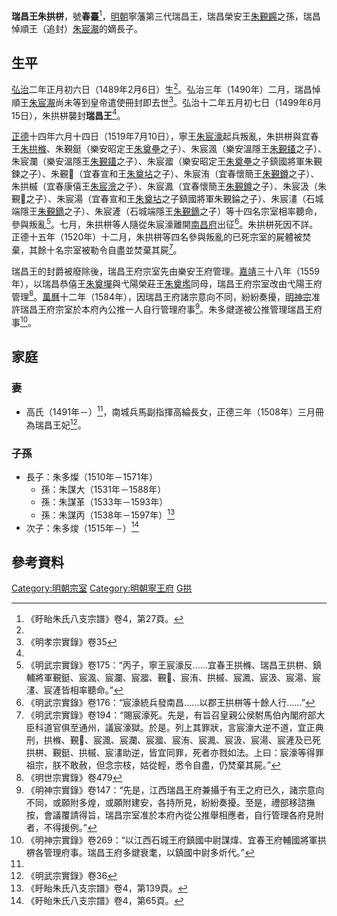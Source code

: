 '''瑞昌王朱拱栟'''{{BD|1489年|2月6日|1519年？||catIdx=Z朱}}，號'''春臺'''<ref name=xy>《盱眙朱氏八支宗譜》卷4，第27頁。</ref>，[[明朝|明朝]]寧藩第三代瑞昌王，瑞昌榮安王[[朱覲鐊|朱覲鐊]]之孫，瑞昌悼順王（追封）[[朱宸㵾|朱宸㵾]]的嫡長子。

==生平==
[[弘治_(明朝)|弘治]]二年正月初六日（1489年2月6日）生<ref name=xy/>。弘治三年（1490年）二月，瑞昌悼順王[[朱宸㵾|朱宸㵾]]尚未等到皇帝遣使冊封即去世<ref>《明孝宗實錄》卷35</ref>。弘治十二年五月初七日（1499年6月15日），朱拱栟襲封'''瑞昌王'''<ref name=xy/>。

[[正德_(明朝)|正德]]十四年六月十四日（1519年7月10日），寧王[[朱宸濠|朱宸濠]]起兵叛亂，朱拱栟與宜春王[[朱拱樤|朱拱樤]]、朱覲鋌（樂安昭定王[[朱奠壘|朱奠壘]]之子）、朱宸渢（樂安溫隱王[[朱覲鑉|朱覲鑉]]之子）、朱宸瀾（樂安溫隱王[[朱覲鑉|朱覲鑉]]之子）、朱宸㵬（樂安昭定王[[朱奠壘|朱奠壘]]之子鎮國將軍朱覲鍊之子）、朱覲𨯤（宜春宣和王[[朱奠坫|朱奠坫]]之子）、朱宸洧（宜春懷簡王[[朱覲鐏|朱覲鐏]]之子）、朱拱槭（宜春康僖王[[朱宸澮|朱宸澮]]之子）、朱宸㵯（宜春懷簡王[[朱覲鐏|朱覲鐏]]之子）、朱宸汲（朱覲𨯤之子）、朱宸湯（宜春宣和王[[朱奠坫|朱奠坫]]之子鎮國將軍朱覲錀之子）、朱宸澅（石城端隱王[[朱覲鏑|朱覲鏑]]之子）、朱宸滻（石城端隱王[[朱覲鏑|朱覲鏑]]之子）等十四名宗室相率聽命，參與叛亂<ref>《明武宗實錄》卷175：“丙子，寧王宸濠反……宜春王拱樤、瑞昌王拱栟、鎮輔將軍覲鋌、宸渢、宸瀾、宸㵬、覲𨯤、宸洧、拱槭、宸㵯、宸汲、宸湯、宸澅、宸滻皆相率聽命。”</ref>。七月，朱拱栟等人隨從朱宸濠離開[[南昌府|南昌府]]出征<ref>《明武宗實錄》卷176：“宸濠統兵發南昌……以郡王拱栟等十餘人行……”</ref>。朱拱栟死因不詳。正德十五年（1520年）十二月，朱拱栟等四名參與叛亂的已死宗室的屍體被焚棄，其餘十名宗室被勒令自盡並焚棄其屍<ref>《明武宗實錄》卷194：“賜宸濠死。先是，有旨召皇親公侯駙馬伯內閣府部大臣科道官俱至通州，議宸濠獄。於是。列上其罪狀，言宸濠大逆不道，宜正典刑，拱樤、覲𨯤、宸渢、宸瀾、宸㵬、宸洧、宸㵯、宸汲、宸湯、宸滻及已死拱栟、覲鋌、拱槭、宸澅助逆，皆宜同罪，死者亦戮如法。上曰：宸濠等得罪祖宗，朕不敢赦，但念宗枝，姑從輕，悉令自盡，仍焚棄其屍。”</ref>。

瑞昌王的封爵被廢除後，瑞昌王府宗室先由樂安王府管理。[[嘉靖|嘉靖]]三十八年（1559年），以瑞昌恭僖王[[朱奠墠|朱奠墠]]與弋陽榮莊王[[朱奠壏|朱奠壏]]同母，瑞昌王府宗室改由弋陽王府管理<ref>《明世宗實錄》卷479</ref>。[[萬曆|萬曆]]十二年（1584年），因瑞昌王府諸宗意向不同，紛紛奏擾，[[明神宗|明神宗]]准許瑞昌王府宗室於本府內公推一人自行管理府事<ref>《明神宗實錄》卷147：“先是，江西瑞昌王府兼攝于有王之府已久，諸宗意向不同，或願附多煌，或願附建安，各持所見，紛紛奏擾。至是，禮部移諮撫按，會議覆請得旨，瑞昌宗室准於本府內從公推舉相應者，自行管理各府見附者，不得援例。”</ref>。朱多煡遂被公推管理瑞昌王府事<ref>《明神宗實錄》卷269：“以江西石城王府鎮國中尉謀煒、宜春王府輔國將軍拱楐各管理府事。瑞昌王府多煡衰耄，以鎮國中尉多炘代。”</ref>。

==家庭==
===妻===
*高氏（1491年－）<ref name=xy/>，南城兵馬副指揮高綸長女，正德三年（1508年）三月冊為瑞昌王妃<ref>《明武宗實錄》卷36</ref>。

===子孫===
*長子：朱多燦（1510年－1571年）
**孫：朱謀大（1531年－1588年）
**孫：朱謀革（1533年－1593年）
**孫：朱謀丙（1538年－1597年）<ref>《盱眙朱氏八支宗譜》卷4，第139頁。</ref>
*次子：朱多焌（1515年－）<ref>《盱眙朱氏八支宗譜》卷4，第65頁。</ref>

== 參考資料 ==
{{reflist|2}}

{{s-start}}
{{s-bef|before=父悼順王[[朱宸㵾|朱宸㵾]]}}
{{s-ttl|title=[[明朝藩王列表_(寧王系)#瑞昌國|明瑞昌國國王]]|years=1499年－1519年}}
{{s-none|無|從寧王[[朱宸濠|朱宸濠]]反，國除}}
{{end}}

[[Category:明朝宗室|Category:明朝宗室]]
[[Category:明朝寧王府|Category:明朝寧王府]]
[[Category:朱姓|G拱]]